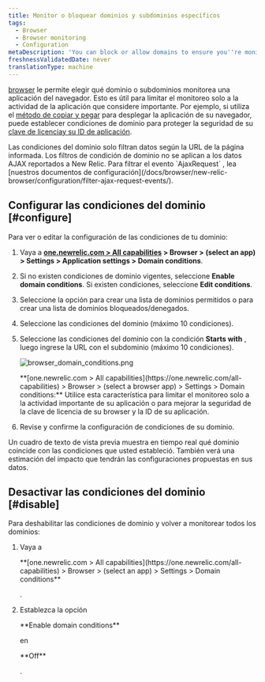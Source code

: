 ```yaml
---
title: Monitor o bloquear dominios y subdominios específicos
tags:
  - Browser
  - Browser monitoring
  - Configuration
metaDescription: 'You can block or allow domains to ensure you''re monitoring only the most important activity, or to enhance the security of your license key.'
freshnessValidatedDate: never
translationType: machine
---
```


[browser](/docs/browser/new-relic-browser/getting-started/introduction-new-relic-browser) le permite elegir qué dominio o subdominios monitorea una aplicación del navegador. Esto es útil para limitar el monitoreo solo a la actividad de la aplicación que considere importante. Por ejemplo, si utiliza el [método de copiar y pegar](/docs/browser/new-relic-browser/installation-configuration/add-apps-new-relic-browser) para desplegar la aplicación de su navegador, puede establecer condiciones de dominio para proteger la seguridad de su [clave de licencia<InlinePopover type="browser"/>y su ID de aplicación](/docs/browser/new-relic-browser/installation-configuration/copy-browser-monitoring-license-key-app-id).

<Callout variant="tip">
  Las condiciones del dominio solo filtran datos según la URL de la página informada. Los filtros de condición de dominio no se aplican a los datos AJAX reportados a New Relic. Para filtrar el evento `AjaxRequest` , lea [nuestros documentos de configuración](/docs/browser/new-relic-browser/configuration/filter-ajax-request-events/).
</Callout>

## Configurar las condiciones del dominio [#configure]

Para ver o editar la configuración de las condiciones de tu dominio:

1. Vaya a <DNT>**[one.newrelic.com > All capabilities](https://one.newrelic.com/all-capabilities) > Browser > (select an app) > Settings > Application settings > Domain conditions**</DNT>.

2. Si no existen condiciones de dominio vigentes, seleccione <DNT>**Enable domain conditions**</DNT>. Si existen condiciones, seleccione <DNT>**Edit conditions**</DNT>.

3. Seleccione la opción para crear una lista de dominios permitidos o para crear una lista de dominios bloqueados/denegados.

4. Seleccione las condiciones del dominio (máximo 10 condiciones).

5. Seleccione las condiciones del dominio con la condición <DNT>**Starts with**</DNT> , luego ingrese la URL con el subdominio (máximo 10 condiciones).

   <img
     title="browser_domain_conditions.png"
     alt="browser_domain_conditions.png"
     src="/images/browser_screenshot-full_domain-settings.webp"
   />

   <figcaption>
     <DNT>**[one.newrelic.com > All capabilities](https://one.newrelic.com/all-capabilities) > Browser > (select a browser app) > Settings > Domain conditions:**</DNT> Utilice esta característica para limitar el monitoreo solo a la actividad importante de su aplicación o para mejorar la seguridad de la clave de licencia de su browser y la ID de su aplicación.
   </figcaption>

6. Revise y confirme la configuración de condiciones de su dominio.

Un cuadro de texto de vista previa muestra en tiempo real qué dominio coincide con las condiciones que usted estableció. También verá una estimación del impacto que tendrán las configuraciones propuestas en sus datos.

## Desactivar las condiciones del dominio [#disable]

Para deshabilitar las condiciones de dominio y volver a monitorear todos los dominios:

1. Vaya a

   <DNT>
     **[one.newrelic.com > All capabilities](https://one.newrelic.com/all-capabilities) > Browser > (select an app) > Settings > Domain conditions**
   </DNT>

   .

2. Establezca la opción

   <DNT>
     **Enable domain conditions**
   </DNT>

   en

   <DNT>
     **Off**
   </DNT>

   .
